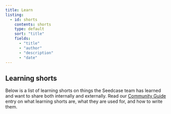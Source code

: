 ```yaml
---
title: Learn
listing:
  - id: shorts
    contents: shorts
    type: default
    sort: "title"
    fields: 
      - "title"
      - "author"
      - "description"
      - "date"
---
```


## Learning shorts

Below is a list of learning shorts on things the Seedcase team has
learned and want to share both internally and externally. Read our
[Community
Guide](https://community.seedcase-project.org/guides/learning-shorts)
entry on what learning shorts are, what they are used for, and how to
write them.

::: {#shorts}
:::
